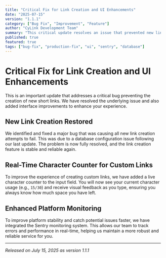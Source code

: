```yaml
---
title: "Critical Fix for Link Creation and UI Enhancements"
date: "2025-07-15"
version: "1.1.1"
category: ["Bug Fix", "Improvement", "Feature"]
author: "CyLink Development Team"
summary: "This critical update resolves an issue that prevented new link creation and introduces a character counter for custom URLs. We've also integrated Sentry for enhanced error monitoring."
published: true
featured: true
tags: ["bug-fix", "production-fix", "ui", "sentry", "database"]
---
```


# Critical Fix for Link Creation and UI Enhancements

This is an important update that addresses a critical bug preventing the creation of new short links. We have resolved the underlying issue and also added interface improvements to enhance your experience.

## New Link Creation Restored

We identified and fixed a major bug that was causing all new link creation attempts to fail. This was due to a database configuration issue following our last update. The problem is now fully resolved, and the link creation feature is stable and reliable again.

## Real-Time Character Counter for Custom Links

To improve the experience of creating custom links, we have added a live character counter to the input field. You will now see your current character usage (e.g., `15/30`) and receive visual feedback as you type, ensuring you always know how much space you have left.

## Enhanced Platform Monitoring

To improve platform stability and catch potential issues faster, we have integrated the Sentry monitoring system. This allows our team to track errors and performance in real-time, helping us maintain a more robust and reliable service for you.

---

_Released on July 15, 2025 as version 1.1.1_
